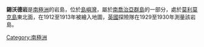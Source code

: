 {{coord|54|0|S|37|19|W|display=title}}

'''錫沃德岩'''是[[南極洲|南極洲]]的岩島，位於[[島嶼灣|島嶼灣]]，屬於[[南喬治亞群島|南喬治亞群島]]的一部分，處於[[莫利莫克島|莫利莫克島]]東北面，在1912至1913年被繪入地圖，[[英國|英國]]探險隊在1929至1930年測量該岩島。

{{Antarctica-geo-stub}}
[[Category:南極洲|Category:南極洲]]